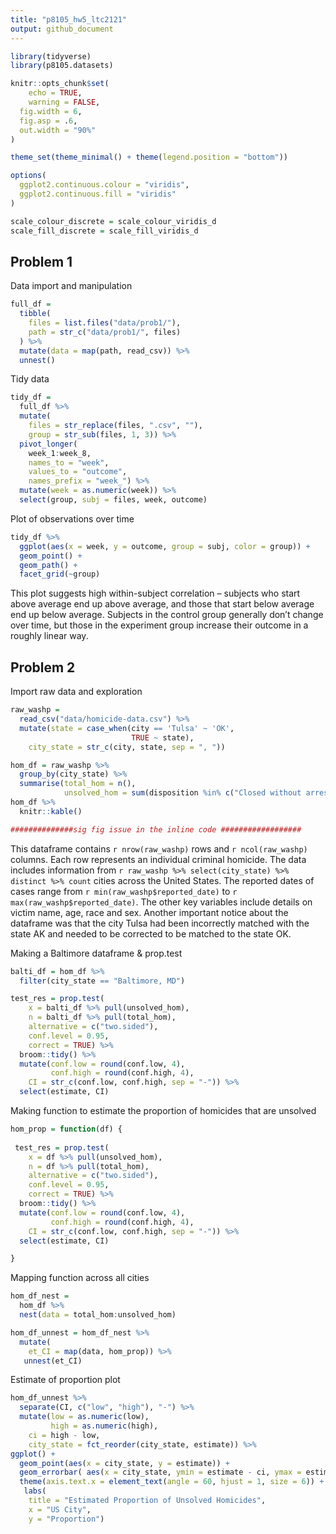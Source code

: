 ```yaml
---
title: "p8105_hw5_ltc2121"
output: github_document
---
```


```r
library(tidyverse)
library(p8105.datasets)

knitr::opts_chunk$set(
	echo = TRUE,
	warning = FALSE,
  fig.width = 6,
  fig.asp = .6,
  out.width = "90%"
)

theme_set(theme_minimal() + theme(legend.position = "bottom"))

options(
  ggplot2.continuous.colour = "viridis",
  ggplot2.continuous.fill = "viridis"
)

scale_colour_discrete = scale_colour_viridis_d
scale_fill_discrete = scale_fill_viridis_d
```

## Problem 1

Data import and manipulation 

```r
full_df = 
  tibble(
    files = list.files("data/prob1/"),
    path = str_c("data/prob1/", files)
  ) %>% 
  mutate(data = map(path, read_csv)) %>% 
  unnest()
```

Tidy data

```r
tidy_df = 
  full_df %>% 
  mutate(
    files = str_replace(files, ".csv", ""),
    group = str_sub(files, 1, 3)) %>% 
  pivot_longer(
    week_1:week_8,
    names_to = "week",
    values_to = "outcome",
    names_prefix = "week_") %>% 
  mutate(week = as.numeric(week)) %>% 
  select(group, subj = files, week, outcome)
```

Plot of observations over time 

```r
tidy_df %>% 
  ggplot(aes(x = week, y = outcome, group = subj, color = group)) + 
  geom_point() + 
  geom_path() + 
  facet_grid(~group)
```

This plot suggests high within-subject correlation -- subjects who start above average end up above average, and those that start below average end up below average. Subjects in the control group generally don't change over time, but those in the experiment group increase their outcome in a roughly linear way. 

## Problem 2

Import raw data and exploration

```r
raw_washp = 
  read_csv("data/homicide-data.csv") %>% 
  mutate(state = case_when(city == 'Tulsa' ~ 'OK', 
                           TRUE ~ state),
    city_state = str_c(city, state, sep = ", ")) 

hom_df = raw_washp %>% 
  group_by(city_state) %>% 
  summarise(total_hom = n(), 
            unsolved_hom = sum(disposition %in% c("Closed without arrest", "Open/No arrest"))) 
hom_df %>% 
  knitr::kable()

##############sig fig issue in the inline code ##################

```

This dataframe contains `r nrow(raw_washp)` rows and `r ncol(raw_washp)` columns. Each row represents an individual criminal homicide. The data includes information from `r raw_washp %>% select(city_state) %>% distinct %>% count` cities across the United States. The reported dates of cases range from `r min(raw_washp$reported_date)` to `r max(raw_washp$reported_date)`. The other key variables include details on victim name, age, race and sex. Another important notice about the dataframe was that the city Tulsa had been incorrectly matched with the state AK and needed to be corrected to be matched to the state OK. 


Making a Baltimore dataframe & prop.test 
```r
balti_df = hom_df %>% 
  filter(city_state == "Baltimore, MD")

test_res = prop.test(
    x = balti_df %>% pull(unsolved_hom),
    n = balti_df %>% pull(total_hom),
    alternative = c("two.sided"),
    conf.level = 0.95, 
    correct = TRUE) %>% 
  broom::tidy() %>% 
  mutate(conf.low = round(conf.low, 4),
         conf.high = round(conf.high, 4),
    CI = str_c(conf.low, conf.high, sep = "-")) %>% 
  select(estimate, CI)

```

Making function to estimate the proportion of homicides that are unsolved

```r
hom_prop = function(df) {
  
 test_res = prop.test(
    x = df %>% pull(unsolved_hom),
    n = df %>% pull(total_hom),
    alternative = c("two.sided"),
    conf.level = 0.95, 
    correct = TRUE) %>% 
  broom::tidy() %>% 
  mutate(conf.low = round(conf.low, 4),
         conf.high = round(conf.high, 4),
    CI = str_c(conf.low, conf.high, sep = "-")) %>% 
  select(estimate, CI)

}

```

Mapping function across all cities 

```r
hom_df_nest = 
  hom_df %>% 
  nest(data = total_hom:unsolved_hom)

hom_df_unnest = hom_df_nest %>% 
  mutate(
    et_CI = map(data, hom_prop)) %>%  
   unnest(et_CI)
```

Estimate of proportion plot

```r
hom_df_unnest %>% 
  separate(CI, c("low", "high"), "-") %>% 
  mutate(low = as.numeric(low), 
         high = as.numeric(high),
    ci = high - low, 
    city_state = fct_reorder(city_state, estimate)) %>% 
ggplot() +
  geom_point(aes(x = city_state, y = estimate)) +
  geom_errorbar( aes(x = city_state, ymin = estimate - ci, ymax = estimate + ci)) +
  theme(axis.text.x = element_text(angle = 60, hjust = 1, size = 6)) +
   labs(
    title = "Estimated Proportion of Unsolved Homicides",
    x = "US City",
    y = "Proportion")
```

